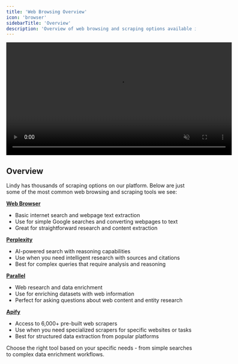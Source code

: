 ```yaml
---
title: 'Web Browsing Overview'
icon: 'browser'
sidebarTitle: 'Overview'
description: 'Overview of web browsing and scraping options available in Lindy'
---
```


<div style={{ display: 'flex', justifyContent: 'center', margin: '2rem 0' }}>
  <div className="video-card">
    <video
      src="https://lindy-docs-content.nyc3.digitaloceanspaces.com/Human%20in%20Loop.mp4"
      width="600"
      autoPlay
      muted
      loop
      playsInline
      style={{ display: 'block', width: '100%', borderRadius: '16px' }}
    />
  </div>
</div>

## Overview

Lindy has thousands of scraping options on our platform. Below are just some of the most common web browsing and scraping tools we see:

**[Web Browser](/skills/web-browsing/web-browser)**
-  Basic internet search and webpage text extraction
- Use for simple Google searches and converting webpages to text
- Great for straightforward research and content extraction

**[Perplexity](/skills/web-browsing/perplexity)** 
- AI-powered search with reasoning capabilities
- Use when you need intelligent research with sources and citations  
- Best for complex queries that require analysis and reasoning

**[Parallel](/skills/web-browsing/parallel)** 
- Web research and data enrichment
- Use for enriching datasets with web information
- Perfect for asking questions about web content and entity research

**[Apify](/skills/web-browsing/apify)** 
- Access to 6,000+ pre-built web scrapers
- Use when you need specialized scrapers for specific websites or tasks
- Best for structured data extraction from popular platforms

Choose the right tool based on your specific needs - from simple searches to complex data enrichment workflows.